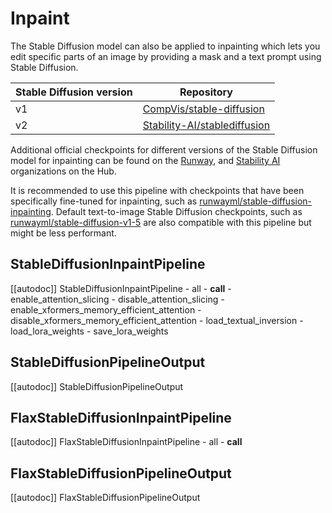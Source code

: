 <!--Copyright 2023 The HuggingFace Team. All rights reserved.

Licensed under the Apache License, Version 2.0 (the "License"); you may not use this file except in compliance with
the License. You may obtain a copy of the License at

http://www.apache.org/licenses/LICENSE-2.0

Unless required by applicable law or agreed to in writing, software distributed under the License is distributed on
an "AS IS" BASIS, WITHOUT WARRANTIES OR CONDITIONS OF ANY KIND, either express or implied. See the License for the
specific language governing permissions and limitations under the License.
-->

# Inpaint

The Stable Diffusion model can also be applied to inpainting which lets you edit specific parts of an image by providing a mask and a text prompt using Stable Diffusion.

| Stable Diffusion version | Repository                                                                                                             |
|--------------------------|------------------------------------------------------------------------------------------------------------------------|
| v1                       | [CompVis/stable-diffusion](https://github.com/runwayml/stable-diffusion#inpainting-with-stable-diffusion)              |
| v2                       | [Stability-AI/stablediffusion](https://github.com/Stability-AI/stablediffusion#image-inpainting-with-stable-diffusion) |

Additional official checkpoints for different versions of the Stable Diffusion model for inpainting can be found on the [Runway](https://huggingface.co/runwayml), and [Stability AI](https://huggingface.co/stabilityai) organizations on the Hub.

<Tip>

It is recommended to use this pipeline with checkpoints that have been specifically fine-tuned for inpainting, such
as [runwayml/stable-diffusion-inpainting](https://huggingface.co/runwayml/stable-diffusion-inpainting). Default
text-to-image Stable Diffusion checkpoints, such as
[runwayml/stable-diffusion-v1-5](https://huggingface.co/runwayml/stable-diffusion-v1-5) are also compatible with
this pipeline but might be less performant.

</Tip>

## StableDiffusionInpaintPipeline

[[autodoc]] StableDiffusionInpaintPipeline
	- all
	- __call__
	- enable_attention_slicing
	- disable_attention_slicing
	- enable_xformers_memory_efficient_attention
	- disable_xformers_memory_efficient_attention
	- load_textual_inversion
	- load_lora_weights
	- save_lora_weights

## StableDiffusionPipelineOutput

[[autodoc]] StableDiffusionPipelineOutput

## FlaxStableDiffusionInpaintPipeline

[[autodoc]] FlaxStableDiffusionInpaintPipeline
	- all
	- __call__

## FlaxStableDiffusionPipelineOutput

[[autodoc]] FlaxStableDiffusionPipelineOutput